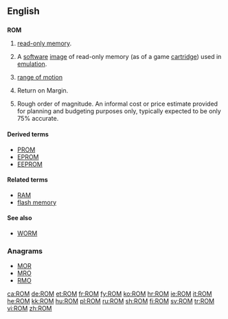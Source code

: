{{also|rom|Rom|Rom.|rơm|Róm|room}}
==English==
{{wikipedia}}
==={{acronym-old|en}}===
'''ROM'''

# {{context|electronics|computing|lang=en}} [[read-only memory]].
# {{context|video games|lang=en}} A [[software]] [[image]] of read-only memory (as of a game [[cartridge]]) used in [[emulation]].
# {{context|medical|lang=en}} [[range of motion]]
# {{context|finance|lang=en}} Return on Margin.
# {{context|estimating and purchasing|lang=en}} Rough order of magnitude. An informal cost or price estimate provided for planning and budgeting purposes only, typically expected to be only 75% accurate.  

====Derived terms====
* [[PROM]]
* [[EPROM]]
* [[EEPROM]]

====Related terms====
* [[RAM]]
* [[flash memory]]

====See also====
* [[WORM]]

===Anagrams===
* [[MOR#English|MOR]] 
* [[MRO#English|MRO]]
* [[RMO#English|RMO]]

[[ca:ROM]]
[[de:ROM]]
[[et:ROM]]
[[fr:ROM]]
[[fy:ROM]]
[[ko:ROM]]
[[hr:ROM]]
[[ie:ROM]]
[[it:ROM]]
[[he:ROM]]
[[kk:ROM]]
[[hu:ROM]]
[[pl:ROM]]
[[ru:ROM]]
[[sh:ROM]]
[[fi:ROM]]
[[sv:ROM]]
[[tr:ROM]]
[[vi:ROM]]
[[zh:ROM]]